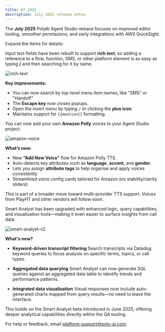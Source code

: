 ```yaml
---
title: 07.2025
description: July 2025 release notes.
---
```


The **July 2025** PolyAI Agent Studio release focuses on improved editor tooling, smoother permissions, and early integrations with AWS QuickSight.

Expand the items for details:

<AccordionGroup>

<Accordion title="Rich text refactor" icon="pen-to-square">

Input text fields have been rebuilt to support **rich text**, so adding a reference to a flow, function, SMS, or other platform element is as easy as typing **/** and then searching for it by name.

![rich-text](/images/release-notes/2507/rich-text-factoring.png)

**Key improvements:**

- You can now search by top-level menu item names, like "SMS" or "Handoff"
- The **Escape key** now closes popups.
- Open the insert menu by typing `/` or clicking the **plus icon**.
- Maintains support for `{{mention}}` formatting.

</Accordion>

<Accordion title="New Amazon voice option" icon="waveform">

You can now add your own **Amazon Polly** voices to your Agent Studio project.

![amazon-voice](/images/release-notes/2507/amazon-voice.png)

**What’s new:**

- New **“Add New Voice”** flow for Amazon Polly TTS.
- Auto-detects key attributes such as **language**, **accent**, and **gender**
- Lets you assign **attribute tags** to help organise and apply voices consistently
- Streamlined voice config cards tailored for Amazon (no stability/clarity sliders)

<Tip>This is part of a broader move toward multi-provider TTS support. Voices from PlayHT and other vendors will follow soon.</Tip>

</Accordion>

<Accordion title="Smart Analyst enhancements" icon="magnifying-glass-chart">

Smart Analyst has been upgraded with enhanced logic, query capabilities, and visualisation tools—making it even easier to surface insights from call data.

![smart-analyst-v2](/images/release-notes/2507/smart-analyst-v2.png)

**What's new?**

- **Keyword-driven transcript filtering**
  Search transcripts via Datadog keyword queries to focus analysis on specific terms, topics, or call types.

- **Aggregated data querying**
  Smart Analyst can now generate SQL queries against an aggregated data table to identify trends and performance patterns.

- **Integrated data visualisation**
  Visual responses now include auto-generated charts mapped from query results—no need to leave the interface.

<Tip>This builds on the Smart Analyst beta introduced in June 2025, offering deeper analytical capabilities directly within the QA tooling.</Tip>

</Accordion>

</AccordionGroup>

For help or feedback, email [platform-support@poly-ai.com](mailto:platform-support@poly-ai.com).